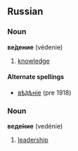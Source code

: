 ==Russian==
===Noun===
'''ве́дение''' (v&eacute;denie)

# [[knowledge]]

====Alternate spellings====
*[[вѣдѣніе|вѣ́дѣніе]] (pre 1918)

===Noun===
'''веде́ние''' (ved&eacute;nie)
# [[leadership]]